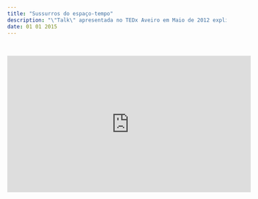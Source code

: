 ```yaml
---
title: "Sussurros do espaço-tempo"
description: "\"Talk\" apresentada no TEDx Aveiro em Maio de 2012 explicando o que são ondas gravitacionais."
date: 01 01 2015
---
```


</br>

<iframe width="560" height="315" src="https://www.youtube.com/embed/verr4bTaB2s" title="YouTube video player" frameborder="0" allow="accelerometer; autoplay; clipboard-write; encrypted-media; gyroscope; picture-in-picture; web-share" allowfullscreen></iframe>
